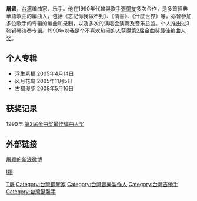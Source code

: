 {{BLP unsourced|time=2020-12-03T05:37:21+00:00}}
{{藝人
| 姓名 =屠颖
| 類型 =编曲人
| 圖片 = 
| 圖片尺寸 =  
| 圖片簡介 = 
| 英文名 = 
| 暱稱 =
| 出生日期 =  7月30日
| 國籍 = {{ROC}}
| 出生地點 = 台北市
| 職業 = [[編曲家|編曲家]]、[[乐手|乐手]]
}}
'''屠颖'''，[[台湾|台湾]]编曲家、乐手。他在1990年代曾與歌手[[張學友|張學友]]多次合作，是多首經典華語歌曲的編曲人，包括《忘記你我做不到》、《情書》、《什麼世界》等，亦曾参加多位歌手的专辑的编曲和录制，以及多次的演唱会演奏及音乐总监。个人推出过3张钢琴演奏专辑。1990年以[[我是个不喜欢热闹的人|我是个不喜欢热闹的人]]获得[[第2届金曲奖|第2届金曲奖]][[最佳编曲人奖_(金曲奖)|最佳编曲人奖]]。

==个人专辑==
*浮生素描 2005年4月14日
*风月花鸟 2005年11月5日
*古都漫步 2008年5月16日

==获奖记录==
1990年 [[第2届金曲奖|第2届金曲奖]][[最佳编曲人奖_(金曲奖)|最佳编曲人奖]]

==外部链接==
[http://weibo.com/u/1915926137 屠颖的新浪微博] {{Wayback|url=http://weibo.com/u/1915926137 |date=20130416044717 }}

{{Golden-Melody-Arranger}}
[[Category:台北市人|T屠]]
[[category:屠姓|I穎]]
[[Category:台灣鋼琴家|Category:台灣鋼琴家]]
[[Category:台灣音樂製作人|Category:台灣音樂製作人]]
[[Category:台灣吉他手|Category:台灣吉他手]]
[[Category:台灣鍵盤手|Category:台灣鍵盤手]]
